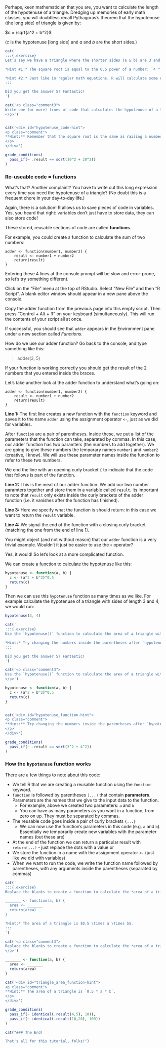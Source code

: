 Perhaps, keen mathematician that you are, you want to calculate the length of the hypotenuse of a triangle. Dredging up memories of early math classes, you will doubtless recall Pythagoras’s theorem that the hypotenuse (the long side) of triangle is given by:

$c = \sqrt{a^2 + b^2}$

($c$ is the hypotenuse [long side] and $a$ and $b$ are the short sides.)

<!-- Book version -->

```r
cat('
:::{.exercise}
Let’s say we have a triangle where the shorter sides (a & b) are 3 and 4 units long. Can you calculate the length of side c in R using just the operators from the first section?

*Hint #1:* The square root is equal to the 0.5 power of a number: `4 ^ 0.5 = 2`

*Hint #2:* Just like in regular math equations, R will calculate some operators before others. For example it will do all multiplications before any additions. However, just like in regular math, we can change the order of operations by wrapping parts of our calculation in parentheses: `(...)`
:::

Did you get the answer 5? Fantastic!
')
```

<!-- End book -->

<!-- Tutorial version -->

```r
cat('<p class="comment3">
Write one (or more) lines of code that calculates the hypotenuse of a triangle where the short sides have lengths 3 and 4.
</p>')
```

```r

```

```r
cat('<div id="hypotenuse_code-hint">
<p class="comment">
**Hint:** Remember that the square root is the same as raising a number to the power of $\\sqrt{x} = x^\\frac{1}{2}$, i.e. in R: `x^0.5`.
</p>
</div>')
```

```r
grade_conditions(
  pass_if(~ .result == sqrt(10^2 + 20^2))
)
```

<!-- End tutorial -->

### Re-useable code = functions

What’s that? Another complaint? You have to write out this long expression every time you need the hypotenuse of a triangle? (No doubt this is a frequent chore in your day-to-day life.)

Again, there is a solution! R allows us to save pieces of code in variables.  Yes, you heard that right: variables don’t just have to store data, they can also store code!

These stored, reusable sections of code are called **functions**.

For example, you could create a function to calculate the sum of two numbers:

    adder <- function(number1, number2) {
        result <- number1 + number2
        return(result)
    }


Entering these 4 lines at the console prompt will be slow and error-prone, so let’s try something different.

Click on the "File" menu at the top of RStudio. Select "New File" and then "R Script". A blank editor window should appear in a new pane above the console.

Copy the adder function from the previous page into this empty script. Then press "Control + Alt + R" on your keyboard (simultaneously). This will run the contents of your script all at once.

If successful, you should see that `adder` appears in the Environment pane under a new section called *Functions*.

How do we use our adder function? Go back to the console, and type something like this:

> adder(3, 5)

If your function is working correctly you should get the result of the 2 numbers that you entered inside the braces.

Let's take another look at the adder function to understand what's going on:

    adder <- function(number1, number2) {
        result <- number1 + number2
        return(result)
    }

**Line 1:** The first line creates a new function with the `function` keyword and saves it to the name `adder` using the assignment operator `<-`, just as we did for variables. 

After `function` are a pair of parentheses. Inside these, we put a list of the parameters that the function can take, separated by commas. In this case, our adder function has two paramters (the numbers to add together). We are going to give these numbers the temporary names `number1` and `number2` (creative, I know). We will use these parameter names inside the function to refer to these two numbers.

We end the line with an opening curly bracket `{` to indicate that the code that follows is part of the function.

**Line 2:** This is the meat of our adder function. We add our two number paramters together and store them in a variable called `result`. Its important to note that `result` only exists inside the curly brackets of the adder function (i.e. it vanishes after the function has finished).

**Line 3:** Here we specify what the function is should return: in this case we want to return the `result` variable.

**Line 4:** We signal the end of the function with a closing curly bracket (matching the one from the end of line 1).

You might object (and not without reason) that our `adder` function is a very trivial example. Wouldn't it just be easier to use the `+` operator?

Yes, it would! So let's look at a more complicated function.

We can create a function to calculate the hypotenuse like this:

```r
hypotenuse <- function(a, b) {
  c <- (a^2 + b^2)^0.5
  return(c)
}
```

Then we can use this `hypotenuse` function as many times as we like. For example calculate the hypotenuse of a triangle with sides of length 3 and 4, we would run:

```r
hypotenuse(3, 4)
```


<!-- Book version -->

```r
cat('
:::{.exercise}
Use the `hypotenuse()` function to calculate the area of a triangle with sides of length 3 and 4.

*Hint:* Try changing the numbers inside the parentheses after `hypotenuse`.
:::

Did you get the answer 5? Fantastic!
')
```

<!-- End book -->

<!-- Tutorial version -->

```r
cat('<p class="comment3">
Use the `hypotenuse()` function to calculate the area of a triangle with sides of length 3 and 4.
</p>')
```

```r
hypotenuse <- function(a, b) {
  c <- (a^2 + b^2)^0.5
  return(c)
}
```

```r

```

```r
cat('<div id="hypotenuse_function-hint">
<p class="comment">
**Hint:** Try changing the numbers inside the parentheses after `hypotenuse`
</p>
</div>')
```

```r
grade_conditions(
  pass_if(~ .result == sqrt(3^2 + 4^2))
)
```

<!-- End tutorial -->

### How the `hypotenuse` function works

There are a few things to note about this code:

* We tell R that we are creating a reusable function using the `function` keyword.
* `function` is followed by parentheses `(...)` that contain **parameters**. Parameters are the names that we give to the input data to the function.
  * For example, above we created two parameters: `a` and `b`
  * You can have as many parameters as you want in a function, from zero on up. They must be separated by commas.
* The reusable code goes inside a pair of curly brackets `{...}`
  * We can now use the function's parameters in this code (e.g. `a` and `b`). Essentially we temporarily create new variables with the parameter names (but these are)
* At the end of the function we can return a particular result with `return(...)` - just replace the dots with a value or 
* We store the function in a name with the assignment operator `<-` (just like we did with variables)
* When we want to run the code, we write the function name followed by parentheses, with any arguments inside the parentheses (separated by commas)

<!-- Book version -->

```r
cat('
:::{.exercise}
Replace the blanks to create a function to calculate the *area of a triangle* instead. Save this function as `triangle_area`.

_______ <- function(a, b) {
  area <- _______
  return(area)
}

*Hint:* The area of a triangle is $0.5 \times a \times b$.
:::
')
```

<!-- End book -->


<!-- Tutorial version -->

```r
cat('<p class="comment3">
Replace the blanks to create a function to calculate the *area of a triangle* instead. Save this function as `triangle_area`.
</p>')
```

```r
_______ <- function(a, b) {
  area <- _______
  return(area)
}
```

```r
cat('<div id="triangle_area_function-hint">
<p class="comment">
**Hint:** The area of a triangle is `0.5 * a * b`.
</p>
</div>')
```

```r
grade_conditions(
  pass_if(~ identical(.result(4,5), 10)),
  pass_if(~ identical(.result(10,20), 100))
)
```

<!-- End tutorial -->

<!--
TODO

### Create your own functions
or
## Additional extra exercises


Return a fixed value.

Calculate the area of a rectangle.

Passing variables, & making copies, modifying within function, & global variables

-->

```r
cat("### The End!

That's all for this tutorial, folks!")
```
